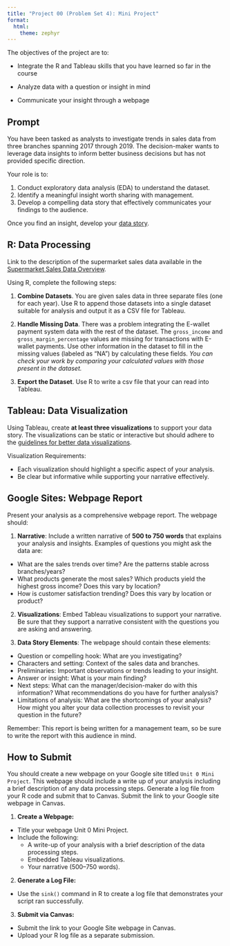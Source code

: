 ```yaml
---
title: "Project 00 (Problem Set 4): Mini Project"
format: 
  html:
    theme: zephyr
---
```


The objectives of the project are to:

- Integrate the R and Tableau skills that you have learned so far in the course 

- Analyze data with a question or insight in mind

- Communicate your insight through a webpage

## Prompt

You have been tasked as analysts to investigate trends in sales data from three branches spanning 2017 through 2019. The decision-maker wants to leverage data insights to inform better business decisions but has not provided specific direction.

Your role is to:

1. Conduct exploratory data analysis (EDA) to understand the dataset.
2. Identify a meaningful insight worth sharing with management.
3. Develop a compelling data story that effectively communicates your findings to the audience.

Once you find an insight, develop your [data story](https://csu-arec-330.github.io/materials/unit_00/week_04/lecture_00_week_04.html#/story-overview).


## R: Data Processing

Link to the description of the supermarket sales data available in the [Supermarket Sales Data Overview](https://csu-arec-330.github.io/materials/unit_00/inputs/supermarketdata_describe.html).

Using R, complete the following steps:

1. **Combine Datasets**. You are given sales data in three separate files (one for each year). Use R to append those datasets into a single dataset suitable for analysis and output it as a CSV file for Tableau.

2. **Handle Missing Data**. There was a problem integrating the E-wallet payment system data with the rest of the dataset.  The `gross_income` and `gross_margin_percentage` values are missing for transactions with E-wallet payments.  Use other information in the dataset to fill in the missing values (labeled as "NA") by calculating these fields.  *You can check your work by comparing your calculated values with those present in the dataset.*

3. **Export the Dataset**. Use R to write a csv file that your can read into Tableau.


## Tableau: Data Visualization

Using Tableau, create **at least three visualizations** to support your data story. The visualizations can be static or interactive but should adhere to the [guidelines for better data visualizations](../week_03/lecture_00_week_03.html#/guidelines-for-a-better-data-vis).

Visualization Requirements:

- Each visualization should highlight a specific aspect of your analysis.
- Be clear but informative while supporting your narrative effectively.


## Google Sites: Webpage Report

Present your analysis as a comprehensive webpage report. The webpage should:

1. **Narrative**: Include a written narrative of **500 to 750 words** that explains your analysis and insights. Examples of questions you might ask the data are:

- What are the sales trends over time? Are the patterns stable across branches/years?
- What products generate the most sales?  Which products yield the highest gross income? Does this vary by location?
- How is customer satisfaction trending?  Does this vary by location or product?

2. **Visualizations**: Embed Tableau visualizations to support your narrative. Be sure that they support a narrative consistent with the questions you are asking and answering.
<!-- - What is your insight?  use data visuals to explain why something is the way it is-->

3. **Data Story Elements**: The webpage should contain these elements:

- Question or compelling hook: What are you investigating?
- Characters and setting: Context of the sales data and branches.
- Preliminaries: Important observations or trends leading to your insight.
- Answer or insight: What is your main finding?
- Next steps: What can the manager/decision-maker do with this information? What recommendations do you have for further analysis?
- Limitations of analysis: What are the shortcomings of your analysis?  How might you alter your data collection processes to revisit your question in the future?

Remember: This report is being written for a management team, so be sure to write the report with this audience in mind.


## How to Submit

You should create a new webpage on your Google site titled `Unit 0 Mini Project`. This webpage should include a write up of your analysis including a brief description of any data processing steps. Generate a log file from your R code and submit that to Canvas. Submit the link to your Google site webpage in Canvas.

1. **Create a Webpage:**

- Title your webpage Unit 0 Mini Project.
- Include the following:
  - A write-up of your analysis with a brief description of the data processing steps.
  - Embedded Tableau visualizations.
  - Your narrative (500–750 words).

2. **Generate a Log File:**

- Use the `sink()` command in R to create a log file that demonstrates your script ran successfully.

3. **Submit via Canvas:**

- Submit the link to your Google Site webpage in Canvas.
- Upload your R log file as a separate submission.

